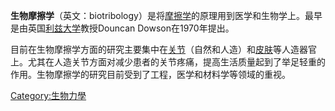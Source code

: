 {{expert|time=2010-10-16T19:47:45+00:00}}
{{noreferences|time=2010-10-16}}

'''生物摩擦学'''（英文：biotribology）是将[[摩擦学|摩擦学]]的原理用到医学和生物学上。最早是由英国[[利兹大学|利兹大学]]教授Douncan Dowson在1970年提出。 

目前在生物摩擦学方面的研究主要集中在[[关节|关节]]（自然和人造）和[[皮肤|皮肤]]等人造器官上。尤其在人造关节方面对减少患者的关节疼痛，提高生活质量起到了举足轻重的作用。生物摩擦学的研究目前受到了工程，医学和材料学等领域的重视。

[[Category:生物力學|Category:生物力學]]
{{biology-stub}}